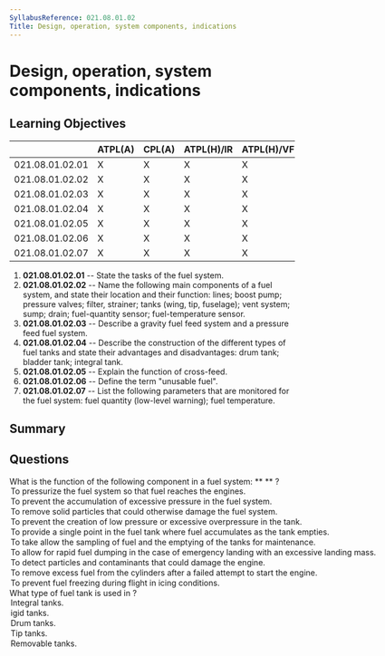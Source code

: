 ```yaml
---
SyllabusReference: 021.08.01.02
Title: Design, operation, system components, indications
---
```


# Design, operation, system components, indications

## Learning Objectives

|                 | ATPL(A) | CPL(A) | ATPL(H)/IR | ATPL(H)/VFR | CPL(H) | IR  | CBIR(A) |
| --------------- | ------- | ------ | ---------- | ----------- | ------ | --- | ------- |
| 021.08.01.02.01 | X       | X      | X          | X           | X      |     |         |
| 021.08.01.02.02 | X       | X      | X          | X           | X      |     |         |
| 021.08.01.02.03 | X       | X      | X          | X           | X      |     |         |
| 021.08.01.02.04 | X       | X      | X          | X           | X      |     |         |
| 021.08.01.02.05 | X       | X      | X          | X           | X      |     |         |
| 021.08.01.02.06 | X       | X      | X          | X           | X      |     |         |
| 021.08.01.02.07 | X       | X      | X          | X           | X      |     |         |

1. **021.08.01.02.01** -- State the tasks of the fuel system.
2. **021.08.01.02.02** -- Name the following main components of a fuel system,
   and state their location and their function: lines; boost pump; pressure
   valves; filter, strainer; tanks (wing, tip, fuselage); vent system; sump;
   drain; fuel-quantity sensor; fuel-temperature sensor.
3. **021.08.01.02.03** -- Describe a gravity fuel feed system and a pressure
   feed fuel system.
4. **021.08.01.02.04** -- Describe the construction of the different types of
   fuel tanks and state their advantages and disadvantages: drum tank; bladder
   tank; integral tank.
5. **021.08.01.02.05** -- Explain the function of cross-feed.
6. **021.08.01.02.06** -- Define the term "unusable fuel".
7. **021.08.01.02.07** -- List the following parameters that are monitored for
   the fuel system: fuel quantity (low-level warning); fuel temperature.

## Summary

## Questions

<Question id="CV2ZV15SWP" lo="021.08.01.02.02">
  <Text variant="oneCorrect">
    What is the function of the following component in a fuel system: **
    <Subject />
    ** ?
  </Text>
  <Option subject={[["boost pump"]]}>
    To pressurize the fuel system so that fuel reaches the engines.
  </Option>
  <Option subject={[["pressure valves", "relief valves"]]}>
    To prevent the accumulation of excessive pressure in the fuel system.
  </Option>
  <Option subject={[["filter"], ["strainer"]]}>
    To remove solid particles that could otherwise damage the fuel system.
  </Option>
  <Option subject={[["ventilation system"]]}>
    To prevent the creation of low pressure or excessive overpressure in the
    tank.
  </Option>
  <Option subject={[["sump"]]}>
    To provide a single point in the fuel tank where fuel accumulates as the
    tank empties.
  </Option>
  <Option subject={[["drain valve"]]}>
    To take allow the sampling of fuel and the emptying of the tanks for
    maintenance.
  </Option>
  <Option>
    To allow for rapid fuel dumping in the case of emergency landing with an
    excessive landing mass.
  </Option>
  <Option why="could be confused with 'filter' and 'strainer', but remember, these 2 devices are purely mechanical and they prevent the accumulation of particles, but don't detect them, at least not in any useful time.">
    To detect particles and contaminants that could damage the engine.
  </Option>
  <Option>
    To remove excess fuel from the cylinders after a failed attempt to start the
    engine.
  </Option>
  <Option>To prevent fuel freezing during flight in icing conditions.</Option>
</Question>

<Question id="IRRWA4K9AZ" lo="021.08.01.02.04">
  <Text variant="oneCorrect">
    What type of fuel tank is used in <Subject />?
  </Text>
  <Option subject={[["wet wing aircraft wing tanks"]]}>Integral tanks.</Option>
  <Option subject={[["dry wing aircraft wing tanks"]]}>igid tanks.</Option>
  <Option subject={[["dry wing aircraft wing tanks"]]}>Drum tanks.</Option>
  <Option subject={[["wingtips to store additional fuel"]]}>Tip tanks.</Option>
  <Option why="not relevant to LOs">Removable tanks.</Option>
</Question>
